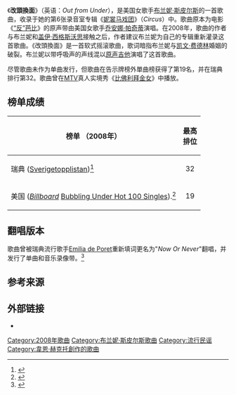 {{Infobox song
| name       = 改頭換面
| original_name = Out from Under
| type       = song
| artist     = [[布兰妮·斯皮尔斯|布兰妮·斯皮尔斯]]
| album      = [[妮裳马戏团|妮裳马戏团]]
| recorded   = 2008年；加州[[洛杉矶|洛杉矶]][[康威录音室|康威录音室]]
| genre      = [[软式摇滚|软式摇滚]]
| language   = en
| length     = {{duration|m=3|s=53}}
| label      = [[Jive唱片|Jive]]
| writer     = [[Shelly_Peiken|Shelly Peiken]], Arnthor Birgisson, [[Wayne_Hector|Wayne Hector]]
| producer   = [[盖伊·西格斯沃思|盖伊·西格斯沃思]]
}}
《'''改頭換面'''》（英语：''Out from Under''），是美国女歌手[[布兰妮·斯皮尔斯|布兰妮·斯皮尔斯]]的一首歌曲，收录于她的第6张录音室专辑《[[妮裳马戏团|妮裳马戏团]]》（''Circus''）中。歌曲原本为电影《[[“反”芭比|“反”芭比]]》的原声带由美国女歌手[[乔安娜·帕奇蒂|乔安娜·帕奇蒂]]演唱。在2008年，歌曲的作者与布兰妮和[[盖伊·西格斯沃思|盖伊·西格斯沃思]]接触之后，作者建议布兰妮为自己的专辑重新灌录这首歌曲。《改頭換面》是一首软式摇滚歌曲，歌词暗指布兰妮与[[凯文·费德林|凯文·费德林]]婚姻的破裂。布兰妮以带呼吸声的声线混以[[原声吉他|原声吉他]]演唱了这首歌曲。

尽管歌曲未作为单曲发行，但歌曲在告示牌榜外單曲榜获得了第19名，并在瑞典排行第32。歌曲曾在[[MTV|MTV]]真人实境秀《[[比佛利拜金女|比佛利拜金女]]》中播放。

==榜单成绩==
{|class="wikitable sortable"
!榜单 （2008年）
!最高<br />排位
|-
|瑞典 ([[Sverigetopplistan|Sverigetopplistan]])<ref name=sweden>{{cite web|url=http://swedishcharts.com/showitem.asp?interpret=Britney+Spears&titel=Out+From+Under&cat=s|title=Swedishcharts.com - Britney Spears - Out From Under|publisher=[[Sverigetopplistan|Singles Top 60]]. Hung Medien|date=September 11, 2009|accessdate=September 10, 2011|archive-date=2011-11-25|archive-url=https://web.archive.org/web/20111125065054/http://swedishcharts.com/showitem.asp?interpret=Britney+Spears&titel=Out+From+Under&cat=s|dead-url=no}}</ref>
|align="center"|32
|-
|美国 (''[[告示牌_(雜誌)|Billboard]]'' [[Bubbling_Under_Hot_100_Singles|Bubbling Under Hot 100 Singles]]).<ref name=bubbling>{{cite web|url=http://www.billboard.biz/bbbiz/charts/chart-search-results/singles/3104731|title=Out from Under - Chart History - Subscription Required|work=[[告示牌_(雜誌)|Billboard]]|publisher=[[Prometheus_Global_Media|Prometheus Global Media]]|date=December 20, 2008|accessdate=September 10, 2011|archive-date=2012-10-07|archive-url=https://web.archive.org/web/20121007103429/http://www.billboard.biz/bbbiz/charts/chart-search-results/singles/3104731|dead-url=no}}</ref>
|align="center"|19
|}

==翻唱版本==
歌曲曾被瑞典流行歌手[[Emilia_de_Poret|Emilia de Poret]]重新填词更名为"''Now Or Never''"翻唱，并发行了单曲和音乐录像带。<ref>{{YouTube|nFsCwQ8S-Ac}}</ref>

==参考来源==
{{reflist}}

==外部链接==
* {{MetroLyrics song|britney-spears|out-from-under}}<!-- Licensed lyrics provider -->
{{布蘭妮·斯皮爾斯歌曲}}

{{DEFAULTSORT:Out from Under}}
[[Category:2008年歌曲|Category:2008年歌曲]]
[[Category:布兰妮·斯皮尔斯歌曲|Category:布兰妮·斯皮尔斯歌曲]]
[[Category:流行民谣|Category:流行民谣]]
[[Category:韋恩·赫克托創作的歌曲|Category:韋恩·赫克托創作的歌曲]]